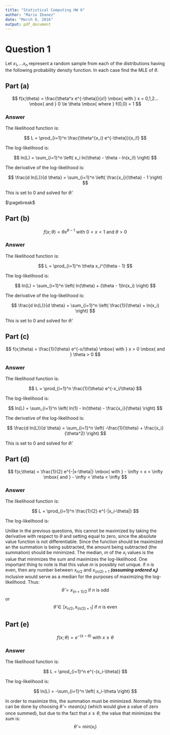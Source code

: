 ```yaml
---
title: "Statistical Computing HW 6"
author: "Mario Ibanez"
date: "March 8, 2016"
output: pdf_document
---
```


# Question 1
Let $x_1, ... x_n$ represent a random sample from each of the distributions having the following probability density function.  In each case find the MLE of $\theta$.

## Part (a)

$$
f(x;\theta) = \frac{\theta^x e^{-\theta}}{x!}  \mbox{ with } x = 0,1,2... \mbox{  and } 0 \le \theta \mbox{ where } f(0,0) = 1
$$

### Answer

The likelihood function is:

$$
L = \prod_{i=1}^n \frac{\theta^{x_i} e^{-\theta}}{x_i!}
$$

The log-likelihood is:

$$
ln(L) = \sum_{i=1}^n \left( x_i ln(\theta) - \theta - ln(x_i!) \right)
$$

The derivative of the log-likelihood is:

$$
\frac{d ln(L)}{d \theta} = \sum_{i=1}^n \left( \frac{x_i}{\theta} - 1  \right)
$$

This is set to 0 and solved for $\hat{\theta}$:
\begin{align*}
0 &= \sum_{i=1}^n \left( \frac{x_i}{\hat{\theta}} - 1  \right) \\[1ex]
n \hat{\theta} &= \sum_{i=1}^n x_i \\[1ex]
\hat{\theta} &= \sum_{i=1}^n \frac{x_i}{n}
\end{align*}

$\pagebreak$

## Part (b)
$$
f(x;\theta) = \theta x^{\theta - 1}  \mbox{ with } 0 < x < 1 \mbox{  and } \theta > 0
$$

### Answer

The likelihood function is:

$$
L = \prod_{i=1}^n \theta x_i^{\theta - 1}
$$

The log-likelihood is:

$$
ln(L) = \sum_{i=1}^n \left( ln(\theta) + (\theta - 1)ln(x_i) \right)
$$

The derivative of the log-likelihood is:

$$
\frac{d ln(L)}{d \theta} = \sum_{i=1}^n \left( \frac{1}{\theta} + ln(x_i) \right)
$$

This is set to 0 and solved for $\hat{\theta}$:
\begin{align*}
0 &= \sum_{i=1}^n \left( \frac{1}{\hat{\theta}} + ln(x_i) \right) \\[1ex]
\frac{-n}{\hat{\theta}} &= \sum_{i=1}^n \left(  ln(x_i) \right) \\[1ex]
\hat{\theta} &= \frac{-n}{\sum_{i=1}^n \left(  ln(x_i) \right)}
\end{align*}

## Part (c)
$$
f(x;\theta) = \frac{1}{\theta} e^{-x/\theta}  \mbox{ with } x > 0 \mbox{  and }  \theta > 0
$$

### Answer

The likelihood function is:

$$
L = \prod_{i=1}^n \frac{1}{\theta} e^{-x_i/\theta}
$$

The log-likelihood is:

$$
ln(L) = \sum_{i=1}^n \left( ln(1) - ln(\theta) - \frac{x_i}{\theta} \right)
$$

The derivative of the log-likelihood is:

$$
\frac{d ln(L)}{d \theta} = \sum_{i=1}^n \left( -\frac{1}{\theta} + \frac{x_i}{\theta^2}  \right)
$$

This is set to 0 and solved for $\hat{\theta}$:
\begin{align*}
0 &= \sum_{i=1}^n \left( -\frac{1}{\hat{\theta}} + \frac{x_i}{\hat{\theta}^2}  \right) \\[1ex]
\frac{n}{\hat{\theta}} &= \frac{1}{\hat{\theta}^2} \sum_{i=1}^n x_i \\[1ex]
\hat{\theta} &= \sum_{i=1}^n \frac{x_i}{n}
\end{align*}

## Part (d)
$$
f(x;\theta) = \frac{1}{2} e^{-|x-\theta|}  \mbox{ with } - \infty < x < \infty  \mbox{  and } - \infty < \theta < \infty
$$

### Answer

The likelihood function is:

$$
L = \prod_{i=1}^n  \frac{1}{2} e^{-|x_i-\theta|}
$$

The log-likelihood is:

\begin{align*}
ln(L) 
&= \sum_{i=1}^n \left( ln(1/2) - |x_i - \theta| \right) \\[1ex]
&= (-n)ln(2) - \sum_{i=1}^n |x_i - \theta|
\end{align*}

Unlike in the previous questions, this cannot be maximized by taking the derivative with respect to $\theta$ and setting equal to zero, since the absolute value function is not differentiable.  Since the function should be maximized an the summation is being subtracted, the amount being subtracted (the summation) should be minimized.  The median, *m* of the $x_i$ values is the value that minimizes the sum and maximizes the log-likelihood.  One important thing to note is that this value *m* is possibly not unique.  if *n* is even, then any number between $x_{n/2}$ and $x_{(n/2) + 1}$ ***(assuming ordered $\mathbf{x_i}$)*** inclusive would serve as a median for the purposes of maximizing the log-likelihood.  Thus:
$$
\hat{\theta} = x_{(n+1)/2} \mbox{ if } n \mbox{ is odd}
$$
or
$$
\hat{\theta} \in [x_{n/2}, x_{(n/2)+1}] \mbox{ if } n \mbox{ is even}
$$

## Part (e)
$$
f(x;\theta) = e^{-(x-\theta)}  \mbox{ with } x \ge \theta
$$

### Answer

The likelihood function is:

$$
L = \prod_{i=1}^n e^{-(x_i-\theta)}
$$

The log-likelihood is:

$$
ln(L) = -\sum_{i=1}^n \left( x_i-\theta \right)
$$

In order to maximize this, the summation must be minimized.  Normally this can be done by choosing $\hat{\theta} = mean(x_i)$ (which would give a value of zero once summed), but due to the fact that $x \ge \theta$, the value that minimizes the sum is:
$$
\hat{\theta} = min(x_i)
$$



